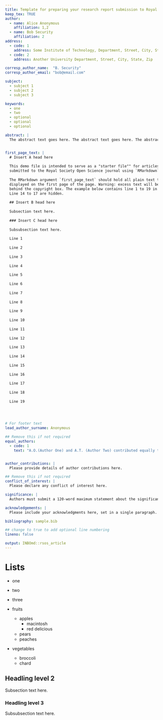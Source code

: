 ```yaml
---
title: Template for preparing your research report submission to Royal Society Open Science using RMarkdown
keep_tex: TRUE
author:
  - name: Alice Anonymous
    affiliation: 1,2
  - name: Bob Security
    affiliation: 2
address:
  - code: 1
    address: Some Institute of Technology, Department, Street, City, State, Zip
  - code: 2
    address: Another University Department, Street, City, State, Zip

corresp_author_name:  "B. Security"
corresp_author_email: "bob@email.com"

subject:
  - subject 1
  - subject 2
  - subject 3

keywords:
  - one
  - two
  - optional
  - optional
  - optional

abstract: |
  The abstract text goes here. The abstract text goes here. The abstract text goes here. The abstract text goes here. The abstract text goes here. The abstract text goes here. The abstract text goes here. The abstract text goes here.


first_page_text: |
  # Insert A head here
  
  This demo file is intended to serve as a "starter file"" for articles 
  submitted to the Royal Society Open Science journal using `RMarkdown`.
  
  The RMarkdown argument `first_page_text` should hold all plain text to be 
  displayed on the first page of the page. Warning: excess text will be hidden 
  behind the copyright box. The example below contains line 1 to 19 in the code.
  Line 14 to 17 are hidden.
  
  ## Insert B head here
  
  Subsection text here.
  
  ### Insert C head here
  
  Subsubsection text here.
  
  Line 1
  
  Line 2
  
  Line 3
  
  Line 4
  
  Line 5
  
  Line 6
  
  Line 7
  
  Line 8
  
  Line 9
  
  Line 10
  
  Line 11
  
  Line 12
  
  Line 13
  
  Line 14
  
  Line 15
  
  Line 16
  
  Line 17
  
  Line 18
  
  Line 19
  
  


# For footer text
lead_author_surname: Anonymous

## Remove this if not required    
equal_authors:
  - code: 1
    text: "A.O.(Author One) and A.T. (Author Two) contributed equally to this work (remove if not applicable)."


author_contributions: |
  Please provide details of author contributions here.

## Remove this if not required
conflict_of_interest: |
  Please declare any conflict of interest here.

significance: |
  Authors must submit a 120-word maximum statement about the significance of their research paper written at a level understandable to an undergraduate educated scientist outside their field of speciality. The primary goal of the Significance Statement is to explain the relevance of the work in broad context to a broad readership. The Significance Statement appears in the paper itself and is required for all research papers.

acknowledgements: |
  Please include your acknowledgments here, set in a single paragraph. Please do not include any acknowledgments in the Supporting Information, or anywhere else in the manuscript.

bibliography: sample.bib

## change to true to add optional line numbering
lineno: false

output: INBOmd::rsos_article
---
```


# Lists

* one
* two
* three

* fruits
    + apples
        - macintosh
        - red delicious
    + pears
    + peaches
* vegetables
    + broccoli
    + chard

## Headling level 2

Subsection text here.

### Headling level 3

Subsubsection text here.
